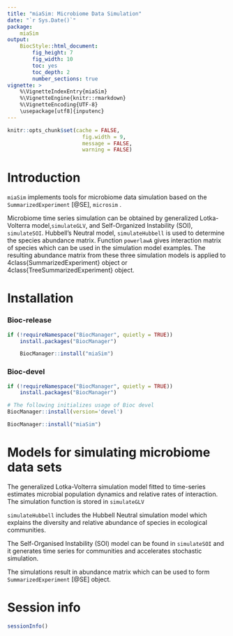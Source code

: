 ```yaml
---
title: "miaSim: Microbiome Data Simulation"
date: "`r Sys.Date()`"
package: 
    miaSim
output: 
    BiocStyle::html_document:
        fig_height: 7
        fig_width: 10
        toc: yes
        toc_depth: 2
        number_sections: true
vignette: >
    %\VignetteIndexEntry{miaSim}
    %\VignetteEngine{knitr::rmarkdown}
    %\VignetteEncoding{UTF-8}
    \usepackage[utf8]{inputenc}
---
```


```r
knitr::opts_chunk$set(cache = FALSE,
                        fig.width = 9,
                        message = FALSE,
                        warning = FALSE)
```

# Introduction

`miaSim` implements tools for microbiome data simulation based on the
`SummarizedExperiment` [@SE], `microsim` .

Microbiome time series simulation can be obtained by generalized 
Lotka-Volterra model,`simulateGLV`, and  Self-Organized Instability 
(SOI), `simulateSOI`. Hubbell's Neutral model, `simulateHubbell` is used 
to determine the species abundance matrix. Function `powerlawA` gives
interaction matrix of species which can be used in the simulation model
examples. The resulting abundance matrix from these three simulation
models is applied to \linkS4class{SummarizedExperiment} object or 
\linkS4class{TreeSummarizedExperiment} object.

# Installation

### Bioc-release

```r
if (!requireNamespace("BiocManager", quietly = TRUE))
    install.packages("BiocManager")

    BiocManager::install("miaSim")
```

### Bioc-devel

```r
if (!requireNamespace("BiocManager", quietly = TRUE))
    install.packages("BiocManager")

# The following initializes usage of Bioc devel
BiocManager::install(version='devel')

BiocManager::install("miaSim")
```

# Models for simulating microbiome data sets 

The generalized Lotka-Volterra simulation model fitted to time-series estimates
microbial population dynamics and relative rates of interaction. The simulation
function is stored in `simulateGLV`

`simulateHubbell` includes the Hubbell Neutral simulation model which explains 
the diversity and relative abundance of species in ecological communities.

The Self-Organised Instability (SOI) model can be found in `simulateSOI` and it
generates time series for communities and accelerates stochastic simulation.

The simulations result in abundance matrix which can be used to form 
`SummarizedExperiment` [@SE] object.

# Session info

```r
sessionInfo()
```
